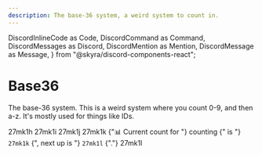 ```yaml
---
description: The base-36 system, a weird system to count in.
---
```


  DiscordInlineCode as Code,
  DiscordCommand as Command,
  DiscordMessages as Discord,
  DiscordMention as Mention,
  DiscordMessage as Message,
} from "@skyra/discord-components-react";


# Base36

The base-36 system. This is a weird system where you count 0-9, and then a-z. It's mostly used for things like IDs.

<Discord>
  <Message>27mk1h</Message>
  <Message>27mk1i</Message>
  <Message>27mk1j</Message>
  <Message>27mk1k</Message>
  <Message profile="countr" ephemeral>
    <Command slot="reply" command="/count" />
    {"📊 Current count for "}
    <Mention type="channel">counting</Mention>
    {" is "}
    <Code>27mk1k</Code>
    {", next up is "}
    <Code>27mk1l</Code>
    {"."}
  </Message>
  <Message>27mk1l</Message>
</Discord>